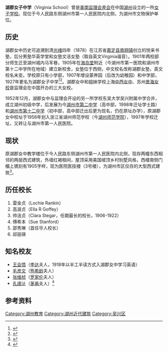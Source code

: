 {{文物保护单位
| 级别 = 市县级
| 省名 = 浙江省
| 市/县名 = 湖州市
| 图片 = Former Virginia School in Huzhou 08 2014-04.jpg
| 名称 = 湖郡女校
| 编号 = 不详
| 分类 = 近代优秀建筑
| 时代 = 清-民国
| 所在 = [[飞英街道|飞英街道]]人民路
| 登录 = 1998年3月
}}
'''湖郡女子中学'''（Virginia School）曾是[[监理会差会|美南监理会差会]]在中国[[湖州|湖州]]设立的一所[[女校|女子学校]]。现位于今人民路东侧湖州市第一人民医院内北侧，为湖州市文物保护单位。

== 历史 ==
湖郡女中历史可追溯到清[[光绪|光绪]]四年（1878）在江苏省[[嘉定县|嘉定县]][[南翔镇|南翔镇]]创立的悦来书塾，后分男塾华英学堂和女塾文洁女塾（取自英文Virginia谐音）。1901年两校部分师生迁至湖州城内马军巷，1905年在[[海岛堂|海岛堂]]附近（今湖州市第一医院和湖州市第十二中学所在地域）建立新校舍，女塾位于西侧，中文校名改称湖郡女塾，英文校名未变。学校原只有小学部，1907年增设蒙养园（后改为幼稚园）和中学部，1927年更名为湖郡女子中学<ref>{{cite web|url=http://hzrb.hz66.com/news/hubaokuaixun/2013-10-16/34611.html|title=《湖郡女学与红楼》|accessdate=2014-04-16|work=陈连根|publisher=湖州日报|deadurl=yes|archiveurl=https://web.archive.org/web/20140416192152/http://hzrb.hz66.com/news/hubaokuaixun/2013-10-16/34611.html|archivedate=2014-04-16}}</ref><ref>{{cite web|url=http://www.hzwenxue.com/News_View.asp?NewsID=7931|title=《湖州海岛》|accessdate=2014-04-16|work=|publisher=湖州晚报|deadurl=yes|archiveurl=https://web.archive.org/web/20140416184915/http://www.hzwenxue.com/News_View.asp?NewsID=7931|archivedate=2014-04-16}}</ref>。湖郡女中和姐妹学校上海[[中西女中|中西女中]]、苏州[[景海女校|景海女校]]是监理会在中国开办的三大女校。

1952年12月，湖郡女中与监理会开设的另一所学校东吴大学吴兴附属中学合并，成立湖州初级中学，后发展为今[[湖州市第二中学|湖州市第二中学]]（高中部，1998年迁址学士路）和[[湖州市第十二中学|湖州市第十二中学]]（初中部，高中部迁出后更为现名，仍在原址办学），原湖郡女中校址于1956年划入浙江省湖州师范学校（今[[湖州师范学院|湖州师范学院]]），1997年学校迁址，又转让与湖州市第一人民医院。

== 现状 ==
原湖郡女中教学楼位于今人民路东侧湖州市第一人民医院内北侧，现存两幢东西相邻的两层西式建筑，外墙红褐相间，屋顶采用美国坡顶乡村别墅风格，西楼南侧门楣上镌刻有1905字样，现为医院医技楼（3号楼），为湖州市区仅存的大型西式建筑<ref>{{cite web|url=http://www.hz1y.com/index.php?m=Article&a=show&id=718|title=《湖郡女校“红房子”的故事》|accessdate=2014-04-16|work=王增清|publisher=湖州市第一人民医院-湖州师范学院附属第一医院|archive-date=2014-04-16|archive-url=https://web.archive.org/web/20140416182216/http://www.hz1y.com/index.php?m=Article&a=show&id=718|dead-url=no}}</ref>。

== 历任校长 ==
{{multiple image
| align  = right
| footer = 湖郡女校西楼（左）和东楼（右）
| image1 = Former Virginia School in Huzhou 09 2014-04.jpg
| width1 = 240
| image2 = Former Virginia School in Huzhou 03 2014-04.jpg
| width2 = 240
}}

#雷金贞（Lochie Rankin）
#高淑贞（Ella R Goffey）
#帅洁贞（Clara Stegar，任期最长的校长，1906-1922）
#傅希本（Sue Stanford）
#邵秀琳（首任华人校长）
#邱丽瑛

== 知名校友 ==
*[[王会悟|王会悟]]（[[李达_(哲学家)|李达]]夫人，1918年以半工半读方式入湖郡女中学习英语）
*[[毛彦文|毛彦文]]（[[熊希龄|熊希龄]]夫人）
*[[张维桢_(作家)|张维桢]]（[[罗家伦|罗家伦]]夫人）
*[[孔德沚|孔德沚]]（[[茅盾|茅盾]]夫人）<ref>{{cite web|url=http://dyb.hutc.zj.cn/xyw/Info/View.Asp?id=332|title=《新式学堂》|accessdate=2014-04-16|work=|publisher=湖州师范学院校友网|archive-date=2014-04-16|archive-url=https://web.archive.org/web/20140416210917/http://dyb.hutc.zj.cn/xyw/Info/View.Asp?id=332|dead-url=yes}}</ref>

==参考资料==
{{reflist|2}}
{{DEFAULTSORT:H}}
{{Commons category|Former Virginia School in Huzhou}}
[[Category:湖州教育|Category:湖州教育]]
[[Category:湖州近代建筑|Category:湖州近代建筑]]
[[Category:吴兴区|Category:吴兴区]]